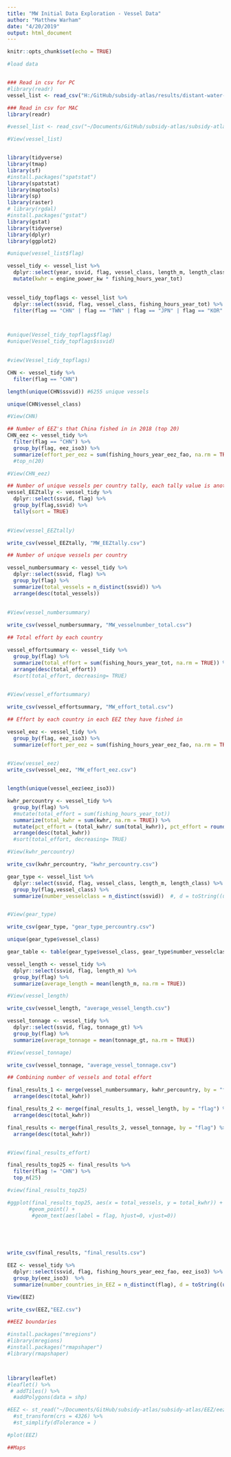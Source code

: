 ```yaml
---
title: "MW Initial Data Exploration - Vessel Data"
author: "Matthew Warham"
date: "4/20/2019"
output: html_document
---
```


```r
knitr::opts_chunk$set(echo = TRUE)
```

```r

#load data


### Read in csv for PC
#library(readr)
vessel_list <- read_csv("H:/GitHub/subsidy-atlas/results/distant-water-vessels/distant_water_vessel_list_2018.csv")

### Read in csv for MAC
library(readr)

#vessel_list <- read_csv("~/Documents/GitHub/subsidy-atlas/subsidy-atlas/MW Results/distant_water_vessel_list_2018.csv")

#View(vessel_list)


library(tidyverse)
library(tmap)
library(sf)
#install.packages("spatstat")
library(spatstat)
library(maptools)
library(sp)
library(raster)
# library(rgdal)
#install.packages("gstat")
library(gstat)
library(tidyverse)
library(dplyr)
library(ggplot2)

#unique(vessel_list$flag)

vessel_tidy <- vessel_list %>% 
  dplyr::select(year, ssvid, flag, vessel_class, length_m, length_class, tonnage_gt, engine_power_kw, fishing_hours_year_tot, fishing_hours_year_eez_fao, eez_iso3) %>% 
  mutate(kwhr = engine_power_kw * fishing_hours_year_tot)
  

vessel_tidy_topflags <- vessel_list %>% 
  dplyr::select(ssvid, flag, vessel_class, fishing_hours_year_tot) %>% 
  filter(flag == "CHN" | flag == "TWN" | flag == "JPN" | flag == "KOR" | flag == "IDN") 



#unique(Vessel_tidy_topflags$flag)
#unique(Vessel_tidy_topflags$ssvid)
  

#view(Vessel_tidy_topflags)


```

```r

CHN <- vessel_tidy %>% 
  filter(flag == "CHN") 

length(unique(CHN$ssvid)) #6255 unique vessels

unique(CHN$vessel_class)

#View(CHN)

## Number of EEZ's that China fished in in 2018 (top 20)
CHN_eez <- vessel_tidy %>% 
  filter(flag == "CHN") %>% 
  group_by(flag, eez_iso3) %>% 
  summarize(effort_per_eez = sum(fishing_hours_year_eez_fao, na.rm = TRUE)) #%>% 
  #top_n(20)

#View(CHN_eez)

```


```r

## Number of unique vessels per country tally, each tally value is another EEZ that vessel fished in
vessel_EEZtally <- vessel_tidy %>% 
  dplyr::select(ssvid, flag) %>% 
  group_by(flag,ssvid) %>% 
  tally(sort = TRUE) 
  

#View(vessel_EEZtally)

write_csv(vessel_EEZtally, "MW_EEZtally.csv")

```

```r

## Number of unique vessels per country

vessel_numbersummary <- vessel_tidy %>% 
  dplyr::select(ssvid, flag) %>% 
  group_by(flag) %>%
  summarize(total_vessels = n_distinct(ssvid)) %>% 
  arrange(desc(total_vessels))  
  
  
#View(vessel_numbersummary)

write_csv(vessel_numbersummary, "MW_vesselnumber_total.csv")

```

```r

## Total effort by each country

vessel_effortsummary <- vessel_tidy %>% 
  group_by(flag) %>% 
  summarize(total_effort = sum(fishing_hours_year_tot, na.rm = TRUE)) %>% 
  arrange(desc(total_effort))
  #sort(total_effort, decreasing= TRUE)
    

#View(vessel_effortsummary)

write_csv(vessel_effortsummary, "MW_effort_total.csv")

```

```r

## Effort by each country in each EEZ they have fished in

vessel_eez <- vessel_tidy %>% 
  group_by(flag, eez_iso3) %>% 
  summarize(effort_per_eez = sum(fishing_hours_year_eez_fao, na.rm = TRUE)) 
  

#View(vessel_eez)
write_csv(vessel_eez, "MW_effort_eez.csv")


length(unique(vessel_eez$eez_iso3))

```


```r


kwhr_percountry <- vessel_tidy %>% 
  group_by(flag) %>% 
  #mutate(total_effort = sum(fishing_hours_year_tot)) 
  summarize(total_kwhr = sum(kwhr, na.rm = TRUE)) %>% 
  mutate(pct_effort = (total_kwhr/ sum(total_kwhr)), pct_effort = round(pct_effort,4)) %>% 
  arrange(desc(total_kwhr))
  #sort(total_effort, decreasing= TRUE)

#View(kwhr_percountry)

write_csv(kwhr_percountry, "kwhr_percountry.csv")

```




```r

gear_type <- vessel_list %>% 
  dplyr::select(ssvid, flag, vessel_class, length_m, length_class) %>% 
  group_by(flag,vessel_class) %>% 
  summarize(number_vesselclass = n_distinct(ssvid))  #, d = toString((unique(ssvid)))) Each vessel in in the class


#View(gear_type)

write_csv(gear_type, "gear_type_percountry.csv")

unique(gear_type$vessel_class)

gear_table <- table(gear_type$vessel_class, gear_type$number_vesselclass)

```

```r

vessel_length <- vessel_tidy %>% 
  dplyr::select(ssvid, flag, length_m) %>% 
  group_by(flag) %>% 
  summarize(average_length = mean(length_m, na.rm = TRUE))

#View(vessel_length)

write_csv(vessel_length, "average_vessel_length.csv")

```


```r

vessel_tonnage <- vessel_tidy %>% 
  dplyr::select(ssvid, flag, tonnage_gt) %>% 
  group_by(flag) %>% 
  summarize(average_tonnage = mean(tonnage_gt, na.rm = TRUE))

#View(vessel_tonnage)

write_csv(vessel_tonnage, "average_vessel_tonnage.csv")

```


```r

## Combining number of vessels and total effort

final_results_1 <- merge(vessel_numbersummary, kwhr_percountry, by = "flag") %>% 
  arrange(desc(total_kwhr))

final_results_2 <- merge(final_results_1, vessel_length, by = "flag") %>% 
  arrange(desc(total_kwhr))

final_results <- merge(final_results_2, vessel_tonnage, by = "flag") %>% 
  arrange(desc(total_kwhr))


#View(final_results_effort)

final_results_top25 <- final_results %>% 
  filter(flag != "CHN") %>% 
  top_n(25)

#view(final_results_top25)

#ggplot(final_results_top25, aes(x = total_vessels, y = total_kwhr)) +
       #geom_point() +
        #geom_text(aes(label = flag, hjust=0, vjust=0))
      

       


write_csv(final_results, "final_results.csv")

```

```r

EEZ <- vessel_tidy %>% 
  dplyr::select(ssvid, flag, fishing_hours_year_eez_fao, eez_iso3) %>% 
  group_by(eez_iso3)  %>% 
  summarize(number_countries_in_EEZ = n_distinct(flag), d = toString((unique(flag))))

View(EEZ)

write_csv(EEZ,"EEZ.csv")

```



```r

##EEZ boundaries

#install.packages("mregions")
#library(mregions)
#install.packages("rmapshaper")
#library(rmapshaper)



library(leaflet)
#leaflet() %>%
 # addTiles() %>%
  #addPolygons(data = shp)

#EEZ <- st_read("~/Documents/GitHub/subsidy-atlas/subsidy-atlas/EEZ/eez_v10.shp") %>% 
  #st_transform(crs = 4326) %>% 
  #st_simplify(dTolerance = )

#plot(EEZ)

##Maps

```

